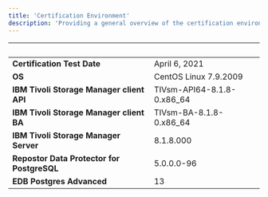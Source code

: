 ```yaml
---
title: 'Certification Environment'
description: 'Providing a general overview of the certification environment used in the implementation of Repostor Data Protector for PostgreSQL'
---
```


|  &nbsp;    | &nbsp; |
| ----------- | ----------- |
| **Certification Test Date**| April 6, 2021       |
| **OS**  |  CentOS Linux 7.9.2009     |
| **IBM Tivoli Storage Manager client API**|  TIVsm-API64-8.1.8-0.x86_64       |
| **IBM Tivoli Storage Manager client BA**|  TIVsm-BA-8.1.8-0.x86_64      |
| **IBM Tivoli Storage Manager Server**|  8.1.8.000       |
| **Repostor Data Protector for PostgreSQL**| 5.0.0.0-96       |
| **EDB Postgres Advanced**  |  13     |